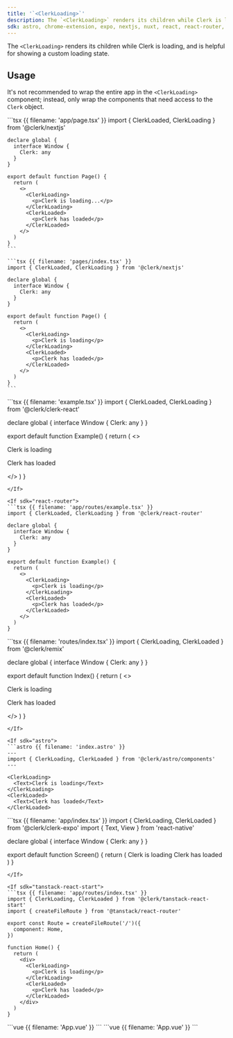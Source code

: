 ```yaml
---
title: '`<ClerkLoading>`'
description: The `<ClerkLoading>` renders its children while Clerk is loading, and is helpful for showing a custom loading state.
sdk: astro, chrome-extension, expo, nextjs, nuxt, react, react-router, remix, tanstack-react-start, vue
---
```


The `<ClerkLoading>` renders its children while Clerk is loading, and is helpful for showing a custom loading state.

## Usage

It's not recommended to wrap the entire app in the `<ClerkLoading>` component; instead, only wrap the components that need access to the `Clerk` object.

<If sdk="nextjs">
  <CodeBlockTabs options={["App Router", "Pages Router"]}>
    ```tsx {{ filename: 'app/page.tsx' }}
    import { ClerkLoaded, ClerkLoading } from '@clerk/nextjs'

    declare global {
      interface Window {
        Clerk: any
      }
    }

    export default function Page() {
      return (
        <>
          <ClerkLoading>
            <p>Clerk is loading...</p>
          </ClerkLoading>
          <ClerkLoaded>
            <p>Clerk has loaded</p>
          </ClerkLoaded>
        </>
      )
    }
    ```

    ```tsx {{ filename: 'pages/index.tsx' }}
    import { ClerkLoaded, ClerkLoading } from '@clerk/nextjs'

    declare global {
      interface Window {
        Clerk: any
      }
    }

    export default function Page() {
      return (
        <>
          <ClerkLoading>
            <p>Clerk is loading</p>
          </ClerkLoading>
          <ClerkLoaded>
            <p>Clerk has loaded</p>
          </ClerkLoaded>
        </>
      )
    }
    ```
  </CodeBlockTabs>
</If>

<If sdk="react">
  ```tsx {{ filename: 'example.tsx' }}
  import { ClerkLoaded, ClerkLoading } from '@clerk/clerk-react'

  declare global {
    interface Window {
      Clerk: any
    }
  }

  export default function Example() {
    return (
      <>
        <ClerkLoading>
          <p>Clerk is loading</p>
        </ClerkLoading>
        <ClerkLoaded>
          <p>Clerk has loaded</p>
        </ClerkLoaded>
      </>
    )
  }
  ```
</If>

<If sdk="react-router">
  ```tsx {{ filename: 'app/routes/example.tsx' }}
  import { ClerkLoaded, ClerkLoading } from '@clerk/react-router'

  declare global {
    interface Window {
      Clerk: any
    }
  }

  export default function Example() {
    return (
      <>
        <ClerkLoading>
          <p>Clerk is loading</p>
        </ClerkLoading>
        <ClerkLoaded>
          <p>Clerk has loaded</p>
        </ClerkLoaded>
      </>
    )
  }
  ```
</If>

<If sdk="remix">
  ```tsx {{ filename: 'routes/index.tsx' }}
  import { ClerkLoading, ClerkLoaded } from '@clerk/remix'

  declare global {
    interface Window {
      Clerk: any
    }
  }

  export default function Index() {
    return (
      <>
        <ClerkLoading>
          <p>Clerk is loading</p>
        </ClerkLoading>
        <ClerkLoaded>
          <p>Clerk has loaded</p>
        </ClerkLoaded>
      </>
    )
  }
  ```
</If>

<If sdk="astro">
  ```astro {{ filename: 'index.astro' }}
  ---
  import { ClerkLoading, ClerkLoaded } from '@clerk/astro/components'
  ---

  <ClerkLoading>
    <Text>Clerk is loading</Text>
  </ClerkLoading>
  <ClerkLoaded>
    <Text>Clerk has loaded</Text>
  </ClerkLoaded>
  ```
</If>

<If sdk="expo">
  ```tsx {{ filename: 'app/index.tsx' }}
  import { ClerkLoading, ClerkLoaded } from '@clerk/clerk-expo'
  import { Text, View } from 'react-native'

  declare global {
    interface Window {
      Clerk: any
    }
  }

  export default function Screen() {
    return (
      <View>
        <ClerkLoading>
          <Text>Clerk is loading</Text>
        </ClerkLoading>
        <ClerkLoaded>
          <Text>Clerk has loaded</Text>
        </ClerkLoaded>
      </View>
    )
  }
  ```
</If>

<If sdk="tanstack-react-start">
  ```tsx {{ filename: 'app/routes/index.tsx' }}
  import { ClerkLoading, ClerkLoaded } from '@clerk/tanstack-react-start'
  import { createFileRoute } from '@tanstack/react-router'

  export const Route = createFileRoute('/')({
    component: Home,
  })

  function Home() {
    return (
      <div>
        <ClerkLoading>
          <p>Clerk is loading</p>
        </ClerkLoading>
        <ClerkLoaded>
          <p>Clerk has loaded</p>
        </ClerkLoaded>
      </div>
    )
  }
  ```
</If>

<If sdk="vue">
  ```vue {{ filename: 'App.vue' }}
  <script setup lang="ts">
  import { ClerkLoading, ClerkLoaded } from '@clerk/vue'
  </script>

  <template>
    <ClerkLoading>
      <p>Clerk is loading</p>
    </ClerkLoading>
    <ClerkLoaded>
      <p>Clerk has loaded</p>
    </ClerkLoaded>
  </template>
  ```
</If>

<If sdk="nuxt">
  ```vue {{ filename: 'App.vue' }}
  <script setup lang="ts">
  // Components are automatically imported
  </script>

  <template>
    <main>
      <ClerkLoading>
        <p>Clerk is loading</p>
      </ClerkLoading>
      <ClerkLoaded>
        <p>Clerk has loaded</p>
      </ClerkLoaded>
    </main>
  </template>
  ```
</If>
